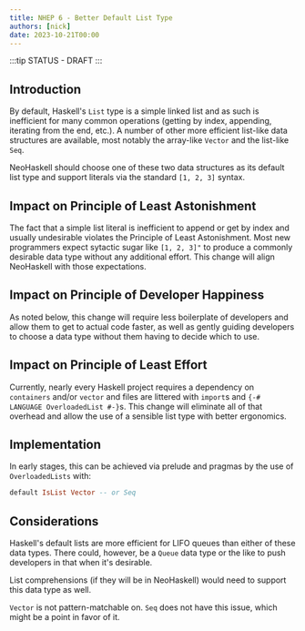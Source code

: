 ```yaml
---
title: NHEP 6 - Better Default List Type
authors: [nick]
date: 2023-10-21T00:00
---
```


:::tip STATUS - DRAFT
:::

## Introduction

By default, Haskell's `List` type is a simple linked list and as such is inefficient for many common operations (getting by index, appending, iterating from the end, etc.). A number of other more efficient list-like data structures are available, most notably the array-like `Vector` and the list-like `Seq`.

NeoHaskell should choose one of these two data structures as its default list type and support literals via the standard `[1, 2, 3]` syntax.

## Impact on Principle of Least Astonishment

The fact that a simple list literal is inefficient to append or get by index and usually undesirable violates the Principle of Least Astonishment. Most new programmers expect sytactic sugar like `[1, 2, 3]"` to produce a commonly desirable data type without any additional effort. This change will align NeoHaskell with those expectations.

## Impact on Principle of Developer Happiness

As noted below, this change will require less boilerplate of developers and allow them to get to actual code faster, as well as gently guiding developers to choose a data type without them having to decide which to use.

## Impact on Principle of Least Effort

Currently, nearly every Haskell project requires a dependency on `containers` and/or `vector` and files are littered with `import`s and `{-# LANGUAGE OverloadedList #-}`s. This change will eliminate all of that overhead and allow the use of a sensible list type with better ergonomics.

## Implementation

In early stages, this can be achieved via prelude and pragmas by the use of `OverloadedLists` with:

```haskell
default IsList Vector -- or Seq
```

## Considerations

Haskell's default lists are more efficient for LIFO queues than either of these data types.  There could, however, be a `Queue` data type or the like to push developers in that when it's desirable.

List comprehensions (if they will be in NeoHaskell) would need to support this data type as well.

`Vector` is not pattern-matchable on.  `Seq` does not have this issue, which might be a point in favor of it.
